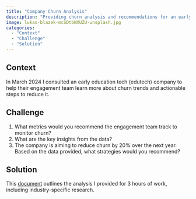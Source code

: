 ```yaml
---
title: "Company Churn Analysis"
description: "Providing churn analysis and recommendations for an early edutech company"
image: lukas-blazek-mcSDtbWXUZU-unsplash.jpg
categories: 
  - "Context"
  - "Challenge"
  - "Solution"
---
```


## Context

In March 2024 I consulted an early education tech (edutech) company to help their engagement team learn more about churn trends and actionable steps to reduce it.

## Challenge

1.  What metrics would you recommend the engagement team track to monitor churn?
2.  What are the key insights from the data?
3.  The company is aiming to reduce churn by 20% over the next year. Based on the data provided, what strategies would you recommend?

## Solution

This [document](https://docs.google.com/document/d/1m7MQeXpGnzxUnlaGeJrGRPty_HFwiiTKbGbs-l_MQ00/edit?usp=drive_link) outlines the analysis I provided for 3 hours of work, including industry-specific research.
